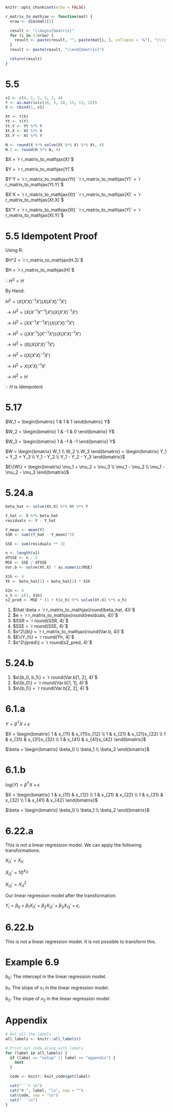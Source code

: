 ```r
knitr::opts_chunk$set(echo = FALSE)
```

```r
r_matrix_to_mathjax <- function(mat) {
  nrow <- dim(mat)[1]

  result <- "\\begin{bmatrix}"
  for (i in 1:nrow) {
    result <- paste(result, "", paste(mat[i, ], collapse = "&"), "\\\\")
  }
  result <- paste(result, "\\end{bmatrix}")

  return(result)
}
```

# 5.5
```r
x1 <- c(4, 1, 2, 3, 3, 4)
Y <- as.matrix(c(16, 5, 10, 15, 13, 22))
X <- cbind(1, x1)

Xt <- t(X)
Yt <- t(Y)
Yt.Y <- Yt %*% Y
Xt.X <- Xt %*% X
Xt.Y <- Xt %*% Y

H <- round(X %*% solve(Xt %*% X) %*% Xt, 4)
H.2 <- round(H %*% H, 4)
```

$X = `r r_matrix_to_mathjax(X)`$

$Y = `r r_matrix_to_mathjax(Y)`$

$Y'Y = `r r_matrix_to_mathjax(Yt)` `r r_matrix_to_mathjax(Y)` = `r r_matrix_to_mathjax(Yt.Y)`$

$X'X = `r r_matrix_to_mathjax(Xt)` `r r_matrix_to_mathjax(X)` = `r r_matrix_to_mathjax(Xt.X)`$

$X'Y = `r r_matrix_to_mathjax(Xt)` `r r_matrix_to_mathjax(Y)` = `r r_matrix_to_mathjax(Xt.Y)`$

# 5.5 Idempotent Proof
Using R:

$H^2 = `r r_matrix_to_mathjax(H.2)`$

$H = `r r_matrix_to_mathjax(H)`$

$\therefore H^2 = H$

By Hand:

$H ^ 2 = (X(X'X)^{-1}X')(X(X'X)^{-1}X')$

$\to H ^ 2 = (X(X^{-1}X'^{-1})X')(X(X'X)^{-1}X')$

$\to H ^ 2 = (XX^{-1}X'^{-1}X')(X(X'X)^{-1}X')$

$\to H ^ 2 = ((XX^{-1})(X'^{-1}X'))(X(X'X)^{-1}X')$

$\to H ^ 2 = (II)(X(X'X)^{-1}X')$

$\to H ^ 2 = I(X(X'X)^{-1}X')$

$\to H ^ 2 = X(X'X)^{-1}X'$

$\to H ^ 2 = H$

$\therefore$ $H$ is idempotent

# 5.17
$W_1 = \begin{bmatrix} 1 & 1 & 1 \end{bmatrix} Y$

$W_2 = \begin{bmatrix} 1 & -1 & 0 \end{bmatrix} Y$

$W_3 = \begin{bmatrix} 1 & -1 & -1 \end{bmatrix} Y$

$W = \begin{bmatrix} W_1 \\ W_2 \\ W_3 \end{bmatrix} = \begin{bmatrix} Y_1 + Y_2 + Y_3 \\ Y_1 - Y_2 \\ Y_1 - Y_2 - Y_3 \end{bmatrix}$

$E\{W\} = \begin{bmatrix} 
  \mu_1 + \mu_2 + \mu_3 \\
  \mu_1 - \mu_2 \\
  \mu_1 - \mu_2 - \mu_3
  \end{bmatrix}$

# 5.24.a
```r
beta_hat <- solve(Xt.X) %*% Xt %*% Y

Y_hat <- X %*% beta_hat
residuals <- Y - Y_hat

Y_mean <- mean(Y)
SSR <- sum((Y_hat - Y_mean)^2)

SSE <- sum(residuals ** 2)

n <- length(x1)
dfSSE <- n - 2
MSE <- SSE / dfSSE
Var.b <- solve(Xt.X) * as.numeric(MSE)

X1h <- 4
Yh <- beta_hat[1] + beta_hat[2] * X1h

X1h <- 4
x_h <- c(1, X1h)
s2_pred <- MSE * (1 + t(x_h) %*% solve(Xt.X) %*% x_h)
```
1. $\hat \beta = `r r_matrix_to_mathjax(round(beta_hat, 4))`$
2. $e = `r r_matrix_to_mathjax(round(residuals, 4))`$
3. $SSR = `r round(SSR, 4)`$
4. $SSE = `r round(SSE, 4)`$
5. $s^2\{b\} = `r r_matrix_to_mathjax(round(Var.b, 4))`$
6. $E\{Y_h\} = `r round(Yh, 4)`$
7. $s^2\{pred\} = `r round(s2_pred, 4)`$

# 5.24.b
1. $s\{b_0, b_1\} = `r round(Var.b[1, 2], 4)`$
2. $s\{b_0\} = `r round(Var.b[1, 1], 4)`$
3. $s\{b_1\} = `r round(Var.b[2, 2], 4)`$

# 6.1.a
$Y = \beta^T X + \epsilon$

$X = \begin{bmatrix}
  1 & x_{11} & x_{11}x_{12} \\
  1 & x_{21} & x_{21}x_{22} \\
  1 & x_{31} & x_{31}x_{32} \\
  1 & x_{41} & x_{41}x_{42}
  \end{bmatrix}$

$\beta = \begin{bmatrix}
  \beta_0 \\
  \beta_1 \\
  \beta_2
  \end{bmatrix}$

# 6.1.b
$log(Y) = \beta^T X + \epsilon$

$X = \begin{bmatrix}
  1 & x_{11} & x_{12} \\
  1 & x_{21} & x_{22} \\
  1 & x_{31} & x_{32} \\
  1 & x_{41} & x_{42}
  \end{bmatrix}$

$\beta = \begin{bmatrix}
  \beta_0 \\
  \beta_1 \\
  \beta_2
  \end{bmatrix}$

# 6.22.a
This is not a linear regression model. We can apply the following transformations:

$X_{i1}' = X_{i1}$

$X_{i2}' = 10 ^ {X_{i2}}$

$X_{i3}' = X_{i1} ^ 2$

Our linear regression model after the transformation:

$Y_i = \beta_0 + \beta_1 X_{i1}' + \beta_2 X_{i2}' + \beta_3 X_{i3}' + \epsilon_i$

# 6.22.b
This is not a linear regression model. It is not possible to transform this.

# Example 6.9
$b_0:$ The intercept in the linear regression model.

$b_1:$ The slope of $x_1$ in the linear regression model.

$b_2:$ The slope of $x_2$ in the linear regression model.

# Appendix
```r
# Get all the labels
all_labels <- knitr::all_labels()

# Print out code along with labels
for (label in all_labels) {
  if (label == "setup" || label == "appendix") {
    next
  }

  code <- knitr::knit_code$get(label)

  cat("```r \n")
  cat("# ", label, "\n", sep = "")
  cat(code, sep = "\n")
  cat("```\n")
}
```